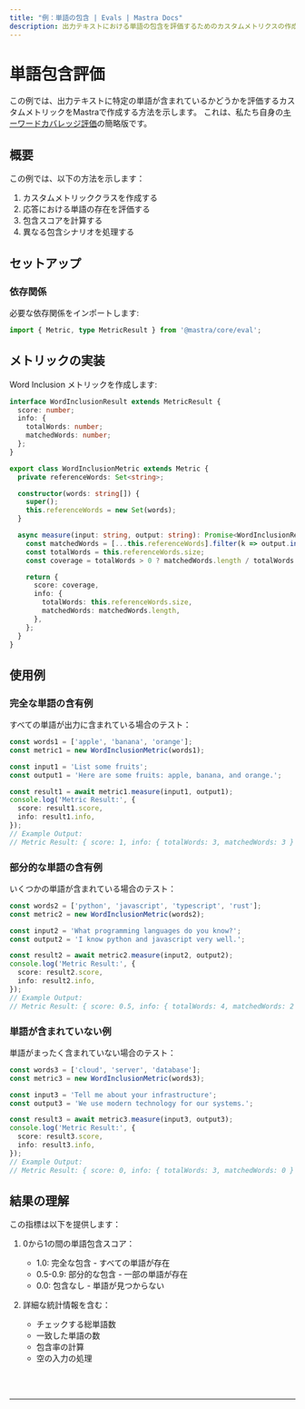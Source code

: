 ```yaml
---
title: "例：単語の包含 | Evals | Mastra Docs"
description: 出力テキストにおける単語の包含を評価するためのカスタムメトリクスの作成例。
---
```



# 単語包含評価

この例では、出力テキストに特定の単語が含まれているかどうかを評価するカスタムメトリックをMastraで作成する方法を示します。
これは、私たち自身の[キーワードカバレッジ評価](/reference/evals/keyword-coverage)の簡略版です。

## 概要

この例では、以下の方法を示します：

1. カスタムメトリッククラスを作成する
2. 応答における単語の存在を評価する
3. 包含スコアを計算する
4. 異なる包含シナリオを処理する

## セットアップ

### 依存関係

必要な依存関係をインポートします:

```typescript copy showLineNumbers filename="src/index.ts"
import { Metric, type MetricResult } from '@mastra/core/eval';
```

## メトリックの実装

Word Inclusion メトリックを作成します:

```typescript copy showLineNumbers{3} filename="src/index.ts"
interface WordInclusionResult extends MetricResult {
  score: number;
  info: {
    totalWords: number;
    matchedWords: number;
  };
}

export class WordInclusionMetric extends Metric {
  private referenceWords: Set<string>;

  constructor(words: string[]) {
    super();
    this.referenceWords = new Set(words);
  }

  async measure(input: string, output: string): Promise<WordInclusionResult> {
    const matchedWords = [...this.referenceWords].filter(k => output.includes(k));
    const totalWords = this.referenceWords.size;
    const coverage = totalWords > 0 ? matchedWords.length / totalWords : 0;

    return {
      score: coverage,
      info: {
        totalWords: this.referenceWords.size,
        matchedWords: matchedWords.length,
      },
    };
  }
}
```

## 使用例

### 完全な単語の含有例

すべての単語が出力に含まれている場合のテスト：

```typescript copy showLineNumbers{46} filename="src/index.ts"
const words1 = ['apple', 'banana', 'orange'];
const metric1 = new WordInclusionMetric(words1);

const input1 = 'List some fruits';
const output1 = 'Here are some fruits: apple, banana, and orange.';

const result1 = await metric1.measure(input1, output1);
console.log('Metric Result:', {
  score: result1.score,
  info: result1.info,
});
// Example Output:
// Metric Result: { score: 1, info: { totalWords: 3, matchedWords: 3 } }
```

### 部分的な単語の含有例

いくつかの単語が含まれている場合のテスト：

```typescript copy showLineNumbers{64} filename="src/index.ts"
const words2 = ['python', 'javascript', 'typescript', 'rust'];
const metric2 = new WordInclusionMetric(words2);

const input2 = 'What programming languages do you know?';
const output2 = 'I know python and javascript very well.';

const result2 = await metric2.measure(input2, output2);
console.log('Metric Result:', {
  score: result2.score,
  info: result2.info,
});
// Example Output:
// Metric Result: { score: 0.5, info: { totalWords: 4, matchedWords: 2 } }
```

### 単語が含まれていない例

単語がまったく含まれていない場合のテスト：

```typescript copy showLineNumbers{82} filename="src/index.ts"
const words3 = ['cloud', 'server', 'database'];
const metric3 = new WordInclusionMetric(words3);

const input3 = 'Tell me about your infrastructure';
const output3 = 'We use modern technology for our systems.';

const result3 = await metric3.measure(input3, output3);
console.log('Metric Result:', {
  score: result3.score,
  info: result3.info,
});
// Example Output:
// Metric Result: { score: 0, info: { totalWords: 3, matchedWords: 0 } }
```

## 結果の理解

この指標は以下を提供します：

1. 0から1の間の単語包含スコア：
   - 1.0: 完全な包含 - すべての単語が存在
   - 0.5-0.9: 部分的な包含 - 一部の単語が存在
   - 0.0: 包含なし - 単語が見つからない

2. 詳細な統計情報を含む：
   - チェックする総単語数
   - 一致した単語の数
   - 包含率の計算
   - 空の入力の処理

<br />
<br />
<hr className="dark:border-[#404040] border-gray-300" />
<br />
<br />
<GithubLink
  link={
    "https://github.com/mastra-ai/mastra/blob/main/examples/basics/evals/word-inclusion"
  }
/>
